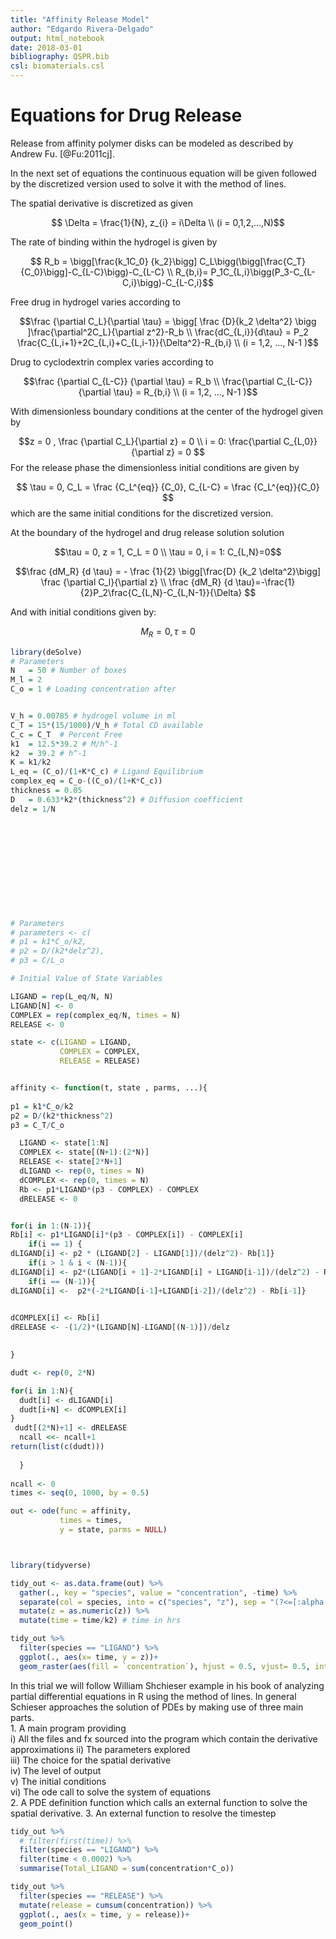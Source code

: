 ```yaml
---
title: "Affinity Release Model"
author: "Edgardo Rivera-Delgado"
output: html_notebook
date: 2018-03-01
bibliography: QSPR.bib
csl: biomaterials.csl
---
```


# Equations for Drug Release

Release from affinity polymer disks can be modeled as described by Andrew Fu. [@Fu:2011cj]. 


In the next set of equations the continuous equation will be given followed by the
discretized version used to solve it with the method of lines. 

The spatial derivative is discretized as given

$$ \Delta = \frac{1}{N}, z_{i} = i\Delta \\
(i = 0,1,2,...,N)$$

The rate of binding within the hydrogel is given by

$$ R_b = \bigg[\frac{k_1C_0} {k_2}\bigg] C_L\bigg(\bigg[\frac{C_T}{C_0}\bigg]-C_{L-C}\bigg)-C_{L-C} \\
R_{b,i}= P_1C_{L,i}\bigg(P_3-C_{L-C,i}\bigg)-C_{L-C,i}$$ 

Free drug in hydrogel varies according to

$$\frac {\partial C_L}{\partial \tau} = \bigg[ \frac {D}{k_2 \delta^2} \bigg ]\frac{\partial^2C_L}{\partial z^2}-R_b  \\
\frac{dC_{L,i}}{d\tau} = P_2 \frac{C_{L,i+1}+2C_{L,i}+C_{L,i-1}}{\Delta^2}-R_{b,i} \\
(i = 1,2, ..., N-1 )$$

Drug to cyclodextrin complex varies according to

$$\frac {\partial C_{L-C}} {\partial \tau} = R_b \\
\frac{\partial C_{L-C}} {\partial \tau} = R_{b,i} \\
(i = 1,2, ..., N-1 )$$

With dimensionless boundary conditions at the center of the hydrogel given by

$$z = 0 , \frac {\partial C_L}{\partial z} = 0 \\
i = 0: \frac{\partial C_{L,0}}{\partial z} = 0 $$
For the release phase the dimensionless initial conditions are given by

$$ \tau = 0, C_L = \frac {C_L^{eq}} {C_0}, C_{L-C} = \frac {C_L^{eq}}{C_0} $$
which are the same initial conditions for the discretized version.

At the boundary of the hydrogel and drug release solution solution

$$\tau = 0, z = 1, C_L = 0 \\
\tau = 0, i = 1: C_{L,N}=0$$


$$\frac {dM_R} {d \tau} = - \frac {1}{2} \bigg[\frac{D} {k_2 \delta^2}\bigg] \frac {\partial C_l}{\partial z} \\
\frac {dM_R} {d \tau}=-\frac{1}{2}P_2\frac{C_{L,N}-C_{L,N-1}}{\Delta} $$

And with initial conditions given by:

$$M_R = 0, \tau = 0$$


```r
library(deSolve)
# Parameters
N   = 50 # Number of boxes
M_l = 2
C_o = 1 # Loading concentration after 


V_h = 0.00785 # hydrogel volume in ml
C_T = 15*(15/1000)/V_h # Total CD available
C_c = C_T  # Percent Free
k1  = 12.5*39.2 # M/h^-1
k2  = 39.2 # h^-1
K = k1/k2
L_eq = (C_o)/(1+K*C_c) # Ligand Equilibrium
complex_eq = C_o-((C_o)/(1+K*C_c))
thickness = 0.05
D   = 0.633*k2*(thickness^2) # Diffusion coefficient
delz = 1/N












# Parameters
# parameters <- c(
# p1 = k1*C_o/k2,
# p2 = D/(k2*delz^2),
# p3 = C/L_o

# Initial Value of State Variables

LIGAND = rep(L_eq/N, N)
LIGAND[N] <- 0
COMPLEX = rep(complex_eq/N, times = N)
RELEASE <- 0

state <- c(LIGAND = LIGAND,
           COMPLEX = COMPLEX,
           RELEASE = RELEASE)


affinity <- function(t, state , parms, ...){
  
p1 = k1*C_o/k2
p2 = D/(k2*thickness^2)
p3 = C_T/C_o

  LIGAND <- state[1:N]
  COMPLEX <- state[(N+1):(2*N)]
  RELEASE <- state[2*N+1]
  dLIGAND <- rep(0, times = N)
  dCOMPLEX <- rep(0, times = N)
  Rb <- p1*LIGAND*(p3 - COMPLEX) - COMPLEX
  dRELEASE <- 0


for(i in 1:(N-1)){
Rb[i] <- p1*LIGAND[i]*(p3 - COMPLEX[i]) - COMPLEX[i]  
    if(i == 1) {
dLIGAND[i] <- p2 * (LIGAND[2] - LIGAND[1])/(delz^2)- Rb[1]}
    if(i > 1 & i < (N-1)){
dLIGAND[i] <- p2*(LIGAND[i + 1]-2*LIGAND[i] + LIGAND[i-1])/(delz^2) - Rb[i]}
    if(i == (N-1)){
dLIGAND[i] <-  p2*(-2*LIGAND[i-1]+LIGAND[i-2])/(delz^2) - Rb[i-1]}
  

dCOMPLEX[i] <- Rb[i] 
dRELEASE <- -(1/2)*(LIGAND[N]-LIGAND[(N-1)])/delz
      

}

dudt <- rep(0, 2*N)

for(i in 1:N){
  dudt[i] <- dLIGAND[i]
  dudt[i+N] <- dCOMPLEX[i]
}
 dudt[(2*N)+1] <- dRELEASE
  ncall <<- ncall+1 
return(list(c(dudt))) 
             
  }
 
ncall <- 0
times <- seq(0, 1000, by = 0.5)

out <- ode(func = affinity,
           times = times, 
           y = state, parms = NULL)




```



```r
library(tidyverse)

tidy_out <- as.data.frame(out) %>%
  gather(., key = "species", value = "concentration", -time) %>%
  separate(col = species, into = c("species", "z"), sep = "(?<=[:alpha:])(?=[:digit:])") %>%
  mutate(z = as.numeric(z)) %>%
  mutate(time = time/k2) # time in hrs

tidy_out %>%
  filter(species == "LIGAND") %>%
  ggplot(., aes(x= time, y = z))+
  geom_raster(aes(fill = `concentration`), hjust = 0.5, vjust= 0.5, interpolate = F)
```


In this trial we will follow William Shchieser example in his book of analyzing
partial differential equations in R using the method of lines. In general Schieser approaches the solution of PDEs by making use of three main parts.  
    1. A main program providing  
       i) All the files and fx sourced into the program which contain  the derivative approximations 
       ii) The parameters explored  
       iii) The choice for the spatial derivative  
       iv) The level of output  
       v) The initial conditions  
       vi) The ode call to solve the system of equations  
    2. A PDE definition function which calls an external function to solve the spatial derivative. 
    3. An external function to resolve the timestep  
```r
tidy_out %>%
  # filter(first(time)) %>%
  filter(species == "LIGAND") %>%
  filter(time < 0.0002) %>%
  summarise(Total_LIGAND = sum(concentration*C_o))
```

```r
tidy_out %>%
  filter(species == "RELEASE") %>%
  mutate(release = cumsum(concentration)) %>%
  ggplot(., aes(x = time, y = release))+
  geom_point()
```

